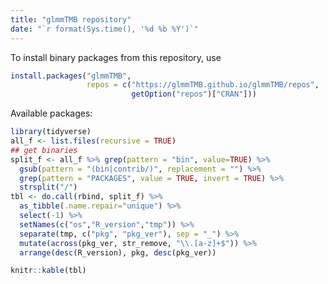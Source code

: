 ```yaml
---
title: "glmmTMB repository"
date: "`r format(Sys.time(), '%d %b %Y')`"
---
```


To install binary packages from this repository, use

```r
install.packages("glmmTMB",
                 repos = c("https://glmmTMB.github.io/glmmTMB/repos",
                           getOption("repos")["CRAN"]))
```

Available packages:

```r
library(tidyverse)
all_f <- list.files(recursive = TRUE)
## get binaries
split_f <- all_f %>% grep(pattern = "bin", value=TRUE) %>%
  gsub(pattern = "(bin|contrib/)", replacement = "") %>%
  grep(pattern = "PACKAGES", value = TRUE, invert = TRUE) %>%
  strsplit("/")
tbl <- do.call(rbind, split_f) %>%
  as_tibble(.name.repair="unique") %>%
  select(-1) %>%
  setNames(c("os","R_version","tmp")) %>%
  separate(tmp, c("pkg", "pkg_ver"), sep = "_") %>%
  mutate(across(pkg_ver, str_remove, "\\.[a-z]+$")) %>%
  arrange(desc(R_version), pkg, desc(pkg_ver))
```

```r
knitr::kable(tbl)
```
